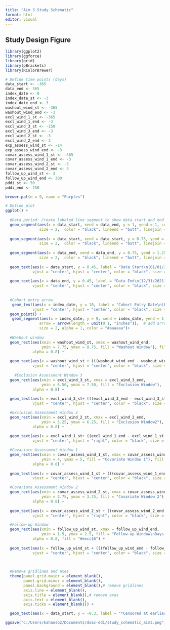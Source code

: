 ```yaml
---
title: "Aim 3 Study Schematic"
format: html
editor: visual
---
```



## Study Design Figure

```r
library(ggplot2)
library(ggforce)
library(grid)
library(pBrackets)
library(RColorBrewer)

# Define time points (days)
data_start <- -365
data_end <- 365
index_date <- 0
index_date_st <- -3
index_date_end <- 3
washout_wind_st <- -365
washout_wind_end <- -3
excl_wind_1_st <- -365
excl_wind_1_end <- -3
excl_wind_3_st <- -150
excl_wind_3_end <- -3
excl_wind_2_st <- -3
excl_wind_2_end <- 3
exp_assess_wind_st <- -14
exp_assess_wind_end <- -3
covar_assess_wind_1_st <- -365
covar_assess_wind_1_end <- -3
covar_assess_wind_2_st <- -3
covar_assess_wind_2_end <- 3
follow_up_wind_st <- 3
follow_up_wind_end <- 300
pddi_st <- 50
pddi_end <- 250

brewer.pal(n = 9, name = "Purples")

# Define plot
ggplot() + 
  
  #Data period: Create labeled line segment to show data start and end points
  geom_segment(aes(x = data_start, xend = data_end, y = 1, yend = 1, color = "segment"), 
               size = 2,  color = "black", lineend = "butt", linejoin = "mitre") + 
  
  geom_segment(aes(x = data_start, xend = data_start, y = 0.75, yend = 1.25, color = "segment"), 
               size = 2,  color = "black", lineend = "butt", linejoin = "mitre") + 
  
  geom_segment(aes(x = data_end, xend = data_end, y = 0.75, yend = 1.25, color = "segment"), 
               size = 2,  color = "black", lineend = "butt", linejoin = "mitre") + 
  
  geom_text(aes(x = data_start, y = 0.45, label = "Data Start\n(01/01/2010)"),
            vjust = "center", hjust = "center", color = "black", size = 1.25) +
  
  geom_text(aes(x = data_end, y = 0.45, label = "Data End\n(12/31/2021)"),
            vjust = "center", hjust = "center", color = "black", size = 1.25) +
  
  
  #Cohort entry arrow
   geom_text(aes(x = index_date, y = 10, label = "Cohort Entry Date\n(First Date of Concomitant Therapy)\nDay 0"),
            vjust = "center", hjust = "center", color = "black", size = 2, fontface = "bold") +
  geom_point() +
   geom_segment(aes(x = index_date, y = 9, xend = index_date, yend = 1),
               arrow = arrow(length = unit(0.1, "inches")),  # add arrow
               size = 2, alpha = 1, color = "#aaaaaa")+
  
  #Washout window
  geom_rect(aes(xmin = washout_wind_st, xmax = washout_wind_end,
                ymin = 7.75, ymax = 8.75, fill = "Washout Window"), fill = "#6495ed",
            alpha = 0.8) +
  
  geom_text(aes(x = washout_wind_st + (((washout_wind_end - washout_wind_st)/2)), y = 8.25, label = "Inclusion Assessment Window\n(No prior oral anticoagulant, 12 months cont. enrollment)\n Days [-365,-1]"), 
            vjust = "center", hjust = "center", color = "black", size = 2, fontface = "bold") +
  
    #Exclusion Assessment Window 3
  geom_rect(aes(xmin = excl_wind_3_st, xmax = excl_wind_3_end,
                ymin = 6.50, ymax = 7.50, fill = "Exclusion Window"), fill = "#c1272d",
            alpha = 0.8) +
  
  geom_text(aes(x = excl_wind_3_st+ (((excl_wind_3_end - excl_wind_3_st)/2)), y = 7, label = "Exclusion Assessment Window\n(History of bleed\nDays [-30,-1]"), 
            vjust = "center", hjust = "center", color = "black", size = 2, fontface = "bold") +

  #Exclusion Assessment Window 2
  geom_rect(aes(xmin = excl_wind_2_st, xmax = excl_wind_2_end,
                ymin = 5.25, ymax = 6.25, fill = "Exclusion Window2"), fill = "#c1272d",
            alpha = 0.8) +
  
  geom_text(aes(x = excl_wind_1_st+ ((excl_wind_1_end - excl_wind_1_st - 10)), y = 5.75, label = "Exclusion Assessment Window\n(Age <18)\n Days [0,0]"), 
            vjust = "center", hjust = "right", color = "black", size = 2, fontface = "bold") +

  #Covariate Assessment Window 1
  geom_rect(aes(xmin = covar_assess_wind_1_st, xmax = covar_assess_wind_1_end,
                ymin = 4, ymax = 5, fill = "Covariate Window 1"), fill = "#008176",
            alpha = 0.8) +
  
  geom_text(aes(x = covar_assess_wind_1_st + (((covar_assess_wind_1_end - covar_assess_wind_1_st)/2)), y = 4.5, label = "Covariate Assessment Window\n(Baseline conditions, prior medication use)\nDays [-365,-1]"), 
            vjust = "center", hjust = "center", color = "black", size = 2, fontface = "bold") +

  #Covariate Assessment Window 2
  geom_rect(aes(xmin = covar_assess_wind_2_st, xmax = covar_assess_wind_2_end,
                ymin = 2.75, ymax = 3.75, fill = "Covariate Window 2"), fill = "#008176",
            alpha = 0.8) +
  
  geom_text(aes(x = covar_assess_wind_2_st + ((covar_assess_wind_2_end - covar_assess_wind_2_st - 15)), y = 3.25, label = "Covariate Assessment Window\n(Demographic characteristics, cohort entry year)\nDays [0,0]"), 
            vjust = "center", hjust = "right", color = "black", size = 2, fontface = "bold") +

  #Follow-up Window
  geom_rect(aes(xmin = follow_up_wind_st, xmax = follow_up_wind_end,
                ymin = 1.5, ymax = 2.5, fill = "Follow-up Window\nDays [0, End of Follow-up*]"),
            alpha = 0.8, fill = "#eecc16") +
    
  geom_text(aes(x = follow_up_wind_st + (((follow_up_wind_end - follow_up_wind_st)/2)), y = 2.0, label = "Follow-up Window\n(Exposed to OAC)\nDays [0, End of Follow-up*]"), 
            vjust = "center", hjust = "center", color = "black", size = 2, fontface = "bold") +
  

  
  #Remove gridlines and axes
  theme(panel.grid.major = element_blank(),
        panel.grid.minor = element_blank(),
        panel.background = element_blank(),# remove gridlines
        axis.line = element_blank(),
        axis.title = element_blank(),# remove axes
        axis.text = element_blank(),
        axis.ticks = element_blank()) +

  geom_text(aes(x = data_start, y = -0.3, label = "*Censored at earliest of object or precipitant discontinuation, plan disenrollment, or end of data"), hjust = "left", color = "black", size = 1.25)

ggsave("C:/Users/kahanso2/Documents/doac-ddi/study_schematic_aim3.png")
 

```
